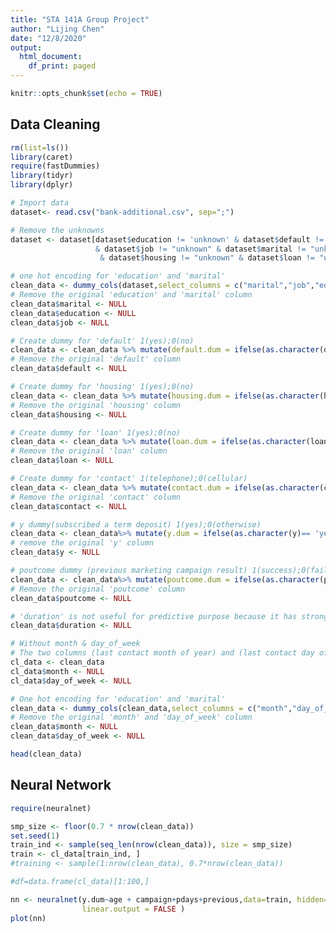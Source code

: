 ---
title: "STA 141A Group Project"
author: "Lijing Chen"
date: "12/8/2020"
output:
  html_document:
    df_print: paged
---

```{r setup, include=FALSE}
knitr::opts_chunk$set(echo = TRUE)
```

## Data Cleaning 
```{r}
rm(list=ls())
library(caret)
require(fastDummies)
library(tidyr)
library(dplyr)

# Import data
dataset<- read.csv("bank-additional.csv", sep=";")
```

```{r}
# Remove the unknowns 
dataset <- dataset[dataset$education != 'unknown' & dataset$default != "unknown"
                   & dataset$job != "unknown" & dataset$marital != "unknown" 
                    & dataset$housing != "unknown" & dataset$loan != "unknow",]
```

```{r}
# one hot encoding for 'education' and 'marital' 
clean_data <- dummy_cols(dataset,select_columns = c("marital","job","education"))
# Remove the original 'education' and 'marital' column
clean_data$marital <- NULL
clean_data$education <- NULL
clean_data$job <- NULL

# Create dummy for 'default' 1(yes);0(no)
clean_data <- clean_data %>% mutate(default.dum = ifelse(as.character(default)== 'yes',1,0))
# Remove the original 'default' column
clean_data$default <- NULL

# Create dummy for 'housing' 1(yes);0(no)
clean_data <- clean_data %>% mutate(housing.dum = ifelse(as.character(housing)== 'yes',1,0))
# Remove the original 'housing' column
clean_data$housing <- NULL

# Create dummy for 'loan' 1(yes);0(no)
clean_data <- clean_data %>% mutate(loan.dum = ifelse(as.character(loan)== 'yes',1,0)) 
# Remove the original 'loan' column
clean_data$loan <- NULL

# Create dummy for 'contact' 1(telephone);0(cellular)
clean_data <- clean_data %>% mutate(contact.dum = ifelse(as.character(contact)== 'telephone',1,0)) 
# Remove the original 'contact' column
clean_data$contact <- NULL

# y dummy(subscribed a term deposit) 1(yes);0(otherwise)
clean_data <- clean_data%>% mutate(y.dum = ifelse(as.character(y)== 'yes',1,0))
# remove the original 'y' column
clean_data$y <- NULL

# poutcome dummy (previous marketing campaign result) 1(success);0(failure or nonexistent)
clean_data <- clean_data%>% mutate(poutcome.dum = ifelse(as.character(poutcome)== 'success',1,0))
# Remove the original 'poutcome' column
clean_data$poutcome <- NULL

# 'duration' is not useful for predictive purpose because it has strong relationship with the output variable (y)
clean_data$duration <- NULL
```

```{r}
# Without month & day_of_week 
# The two columns (last contact month of year) and (last contact day of the week) are not useful for our prediction, so we eliminate them in our data
cl_data <- clean_data
cl_data$month <- NULL
cl_data$day_of_week <- NULL
```

```{r}
# One hot encoding for 'education' and 'marital' 
clean_data <- dummy_cols(clean_data,select_columns = c("month","day_of_week"))
# Remove the original 'month' and 'day_of_week' column
clean_data$month <- NULL
clean_data$day_of_week <- NULL

head(clean_data)
```

## Neural Network 
```{r}
require(neuralnet)
```

```{r}
smp_size <- floor(0.7 * nrow(clean_data))
set.seed(1)
train_ind <- sample(seq_len(nrow(clean_data)), size = smp_size)
train <- cl_data[train_ind, ]
#training <- sample(1:nrow(clean_data), 0.7*nrow(clean_data))

#df=data.frame(cl_data)[1:100,]

nn <- neuralnet(y.dum~age + campaign+pdays+previous,data=train, hidden=2,act.fct = "logistic", err.fct = "sse",
                linear.output = FALSE )
plot(nn)
```

```{r}

```






